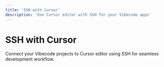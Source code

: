 ```yaml
---
title: 'SSH with Cursor'
description: 'Use Cursor editor with SSH for your Vibecode apps'
---
```


# SSH with Cursor

Connect your Vibecode projects to Cursor editor using SSH for seamless development workflow.
